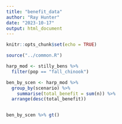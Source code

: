 ```yaml
---
title: "benefit_data"
author: "Ray Hunter"
date: "2023-10-17"
output: html_document
---
```


```r
knitr::opts_chunk$set(echo = TRUE)

source("../common.R")
```



```r
harp_mod <- stilly_bens %>% 
  filter(pop == "fall_chinook")

ben_by_scen <- harp_mod %>% 
  group_by(scenario) %>% 
    summarise(total_benefit = sum(n)) %>% 
  arrange(desc(total_benefit))


ben_by_scen %>% gt()
```

